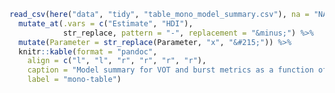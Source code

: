 

```r
read_csv(here("data", "tidy", "table_mono_model_summary.csv"), na = "NA") %>% 
  mutate_at(.vars = c("Estimate", "HDI"), 
            str_replace, pattern = "-", replacement = "&minus;") %>% 
  mutate(Parameter = str_replace(Parameter, "x", "&#215;")) %>% 
  knitr::kable(format = "pandoc", 
    align = c("l", "l", "r", "r", "r", "r"), 
    caption = "Model summary for VOT and burst metrics as a function of language (English, Spanish), phoneme (/d/, /t/), F1, F2, and item repetition for monolingual coronal stops. The percentage of the HDI contained within the ROPE is based on an effect size of &plusmn; 0.1.", 
    label = "mono-table")
```


